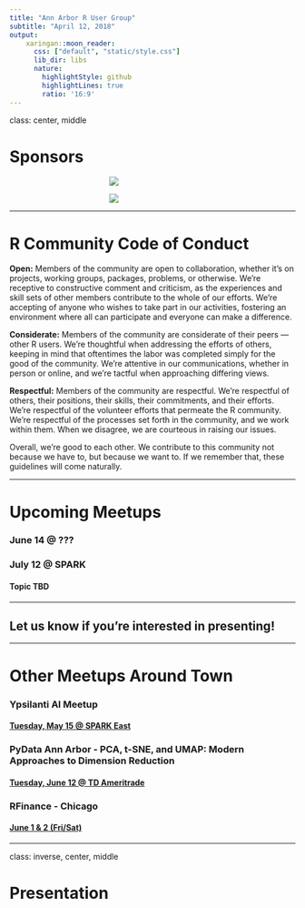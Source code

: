```yaml
---
title: "Ann Arbor R User Group"
subtitle: "April 12, 2018"
output:
    xaringan::moon_reader:
      css: ["default", "static/style.css"]
      lib_dir: libs
      nature:
        highlightStyle: github
        highlightLines: true
        ratio: '16:9'
---
```

class: center, middle

# Sponsors

<img src="static/RConsortium_Horizontal_Pantone.png"  style="max-width: 30%; display: block; margin: 0 auto;">

<img src="static/spark-logo.jpeg" style="max-width: 30%; display: block; margin: 0 auto;">

---

# R Community Code of Conduct

**Open:** Members of the community are open to collaboration, whether it's on projects, working groups, packages, problems, or otherwise. We're receptive to constructive comment and criticism, as the experiences and skill sets of other members contribute to the whole of our efforts. We're accepting of anyone who wishes to take part in our activities, fostering an environment where all can participate and everyone can make a difference.

**Considerate:** Members of the community are considerate of their peers — other R users. We're thoughtful when addressing the efforts of others, keeping in mind that oftentimes the labor was completed simply for the good of the community. We're attentive in our communications, whether in person or online, and we're tactful when approaching differing views.

**Respectful:** Members of the community are respectful. We're respectful of others, their positions, their skills, their commitments, and their efforts. We're respectful of the volunteer efforts that permeate the R community. We're respectful of the processes set forth in the community, and we work within them. When we disagree, we are courteous in raising our issues.

Overall, we're good to each other. We contribute to this community not because we have to, but because we want to. If we remember that, these guidelines will come naturally.

---

# Upcoming Meetups

### June 14 @ ???

### July 12 @ SPARK
#### Topic TBD

***

## Let us know if you're interested in presenting!

---

# Other Meetups Around Town

### Ypsilanti AI Meetup
#### [Tuesday, May 15 @ SPARK East](https://www.meetup.com/Ypsilanti-Artificial-Intelligence-Meetup/events/250377604/)

### PyData Ann Arbor - PCA, t-SNE, and UMAP: Modern Approaches to Dimension Reduction
#### [Tuesday, June 12 @ TD Ameritrade](https://www.meetup.com/PyData-Ann-Arbor/events/249050565/)

### RFinance - Chicago
#### [June 1 & 2 (Fri/Sat)](http://www.rinfinance.com/)

---
class: inverse, center, middle

# Presentation
